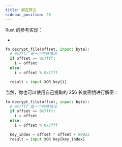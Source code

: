 ```yaml
---
title: 解密算法
sidebar_position: 20
---
```



Rust 的参考实现：

- <CodeRef at="1dcb48a" file="src/tencent/qmc1.rs" />

<WarnQMC />

```py title="伪代码示例 (128 字节密钥)"
fn decrypt_file(offset, input: byte):
  # 0x7fff 是一个特殊情况
  if offset == 0x7fff:
    i = offset
  else:
    i = offset % 0x7fff

  result = input XOR key[i]
```

当然，你也可以使用自己提取的 256 长度密钥进行解密：

```py title="伪代码示例 (256 字节密钥)"
fn decrypt_file(offset, input: byte):
  # 0x7fff 是一个特殊情况
  if offset == 0x7fff:
    i = offset
  else:
    i = offset % 0x7fff

  key_index = offset * offset + 80923
  result = input XOR key[key_index]
```
